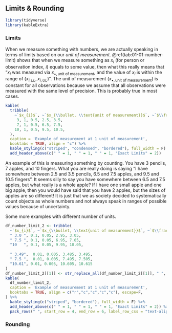 ## Limits & Rounding

```r
library(tidyverse)
library(kableExtra)
```

<h3>Limits</h3>

When we measure something with numbers, we are actually speaking in terms of limits based on our _unit of measurement_. \@ref(tab:01-01-number-limit) shows that when we measure something as $x_{i}$ (for person or observation index, $i$) equals to some value, then what this really means that "$x_{i}$ was measured via $x_{\bullet, \text{unit of measurement}}$, and the value of $x_{i}$ is within the range of $(x_{i,LL}, x_{i,UL})$". The unit of measurement ($x_{\bullet, \text{unit of measurement}}$) is constant for all observations because we assume that all observations were measured with the same level of precision. This is probably true in most cases.

```r
kable(
  tribble(
    ~`$x_{i}$`, ~`$x_{\\bullet, \\text{unit of measurement}}$`, ~`$\\frac{1}{2}$ of $x_{\\bullet, \\text{unit of measurement}}$`, ~Lower, ~Upper,
     3, 1, 0.5, 2.5, 3.5,
     7, 1, 0.5, 6.5, 7.5,
    10, 1, 0.5, 9.5, 10.5,
  ), 
  caption = 'Example of measurement at 1 unit of measurement',
  booktabs = TRUE, align = "c") %>%
  kable_styling(c("striped", "condensed", "bordered"), full_width = F) %>%
  add_header_above(c(" " = 1, " " = 1, " " = 1, "Exact Limits" = 2))
```

An example of this is measuring something by counting. You have 3 pencils, 7 apples, and 10 fingers. What you are really doing is saying "I have somewhere between 2.5 and 3.5 pencils, 6.5 and 7.5 apples, and 9.5 and 10.5 fingers". It seems silly to say you have somewhere between 6.5 and 7.5 apples, but what really is a whole apple? If I have one small apple and one big apple, then you would have said that you have 2 apples, but the sizes of apples are so different! It is just that we as society decided to systematically count objects as whole numbers and not always speak in ranges of possible values because of uncertainty.

Some more examples with different number of units.

```r
df_number_limit_2 <- tribble(
  ~`$x_{i}$`, ~`$x_{\\bullet, \\text{unit of measurement}}$`, ~`$\\frac{1}{2}$ of $x_{\\bullet, \\text{unit of measurement}}$`, ~Lower, ~Upper,
  " 3.0 ", 0.1, 0.05, 2.95, 3.05,
  " 7.5 ", 0.1, 0.05, 6.95, 7.05,
  "10   ", 0.1, 0.05, 9.95, 10.05,
  
  " 3.49",  0.01, 0.005, 3.485, 3.495,
  " 7.5 ",  0.01, 0.005, 7.495, 7.505,
  "10.61", 0.01, 0.005, 10.605, 10.615
)
df_number_limit_2[[1]] <- str_replace_all(df_number_limit_2[[1]], " ", "&nbsp;")
kable(
  df_number_limit_2,
  caption = 'Example of measurement at 1 unit of measurement',
  booktabs = TRUE, align = c("r","c","c","c","c"), escape=F,
) %>%
  kable_styling(c("striped", "bordered"), full_width = F) %>%
  add_header_above(c(" " = 1, " " = 1, " " = 1, "Exact Limits" = 2)) %>% 
  pack_rows(" ", start_row = 4, end_row = 6, label_row_css = "text-align: center;")
```

<h3>Rounding</h3>
